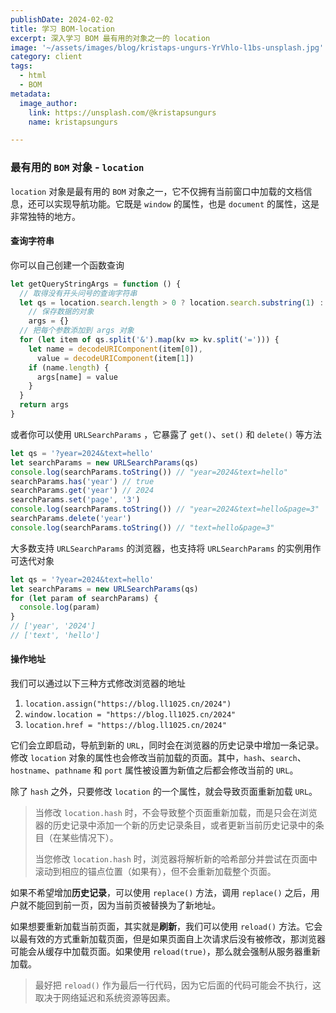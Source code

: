 ```yaml
---
publishDate: 2024-02-02
title: 学习 BOM-location
excerpt: 深入学习 BOM 最有用的对象之一的 location
image: '~/assets/images/blog/kristaps-ungurs-YrVhlo-l1bs-unsplash.jpg'
category: client
tags:
  - html
  - BOM
metadata:
  image_author:
    link: https://unsplash.com/@kristapsungurs
    name: kristapsungurs

---
```


### 最有用的 `BOM` 对象 - `location`

`location` 对象是最有用的 `BOM` 对象之一，它不仅拥有当前窗口中加载的文档信息，还可以实现导航功能。它既是 `window` 的属性，也是 `document` 的属性，这是非常独特的地方。

#### 查询字符串

你可以自己创建一个函数查询

```javascript
let getQueryStringArgs = function () {
  // 取得没有开头问号的查询字符串
  let qs = location.search.length > 0 ? location.search.substring(1) : '',
    // 保存数据的对象
    args = {}
  // 把每个参数添加到 args 对象
  for (let item of qs.split('&').map(kv => kv.split('='))) {
    let name = decodeURIComponent(item[0]),
      value = decodeURIComponent(item[1])
    if (name.length) {
      args[name] = value
    }
  }
  return args
}
```

或者你可以使用 `URLSearchParams` ，它暴露了 `get()`、`set()` 和 `delete()` 等方法

```javascript
let qs = '?year=2024&text=hello'
let searchParams = new URLSearchParams(qs)
console.log(searchParams.toString()) // "year=2024&text=hello"
searchParams.has('year') // true
searchParams.get('year') // 2024
searchParams.set('page', '3')
console.log(searchParams.toString()) // "year=2024&text=hello&page=3"
searchParams.delete('year')
console.log(searchParams.toString()) // "text=hello&page=3"
```

大多数支持 `URLSearchParams` 的浏览器，也支持将 `URLSearchParams` 的实例用作可迭代对象

```javascript
let qs = '?year=2024&text=hello'
let searchParams = new URLSearchParams(qs)
for (let param of searchParams) {
  console.log(param)
}
// ['year', '2024']
// ['text', 'hello']
```

#### 操作地址

我们可以通过以下三种方式修改浏览器的地址

1. `location.assign("https://blog.ll1025.cn/2024")`
2. `window.location = "https://blog.ll1025.cn/2024"`
3. `location.href = "https://blog.ll1025.cn/2024"`

它们会立即启动，导航到新的 `URL`，同时会在浏览器的历史记录中增加一条记录。修改 `location` 对象的属性也会修改当前加载的页面。其中，`hash`、`search`、`hostname`、`pathname` 和 `port` 属性被设置为新值之后都会修改当前的 `URL`。

除了 `hash` 之外，只要修改 `location` 的一个属性，就会导致页面重新加载 `URL`。

> 当修改 `location.hash` 时，不会导致整个页面重新加载，而是只会在浏览器的历史记录中添加一个新的历史记录条目，或者更新当前历史记录中的条目（在某些情况下）。
>
> 当您修改 `location.hash` 时，浏览器将解析新的哈希部分并尝试在页面中滚动到相应的锚点位置（如果有），但不会重新加载整个页面。

如果不希望增加**历史记录**，可以使用 `replace()` 方法，调用 `replace()` 之后，用户就不能回到前一页，因为当前页被替换为了新地址。

如果想要重新加载当前页面，其实就是**刷新**，我们可以使用 `reload()` 方法。它会以最有效的方式重新加载页面，但是如果页面自上次请求后没有被修改，那浏览器可能会从缓存中加载页面。如果使用 `reload(true)`，那么就会强制从服务器重新加载。

> 最好把 `reload()` 作为最后一行代码，因为它后面的代码可能会不执行，这取决于网络延迟和系统资源等因素。





